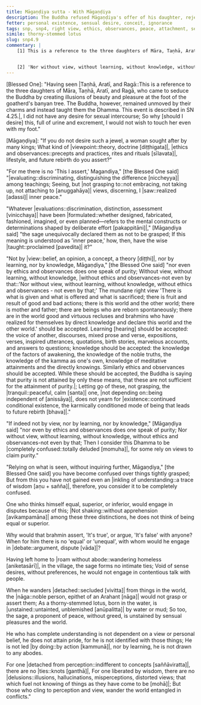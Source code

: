 ```yaml
---
title: Māgaṇḍiya sutta - With Māgaṇḍiya
description: The Buddha refused Māgaṇḍiya's offer of his daughter, rejecting worldly desires. He taught that true peace arises not from clinging to views, observances, or status, but from letting go of all attachments. Like a lotus unstained by water, the sage remains free, calm, and detached amidst the world.
fetter: personal existence, sensual desire, conceit, ignorance
tags: snp, snp4, right view, ethics, observances, peace, attachment, sensual desire, purity, liberation, wisdom, delusion, confusion, debate, discrimination, detachment, perception
simile: thorny-stemmed lotus
slug: snp4.9
commentary: |
    [1] This is a reference to the three daughters of Māra, Taṇhā, Aratī, and Ragā, who came to seduce the Buddha by creating illusions of beauty and pleasure at the foot of the goatherd's banyan tree. The Buddha, however, remained unmoved by their charms and instead taught them the Dhamma. This event is described in SN 4.25.


    [2] 'Nor without view, without learning, without knowledge, without ethics and observances - not even by that;' The mundane right view 'There is what is given and what is offered and what is sacrificed; there is fruit and result of good and bad actions; there is this world and the other world; there is mother and father; there are beings who are reborn spontaneously; there are in the world good and virtuous recluses and brahmins who have realized for themselves by direct knowledge and declare this world and the other world.' should be accepted. |Learning::hearing| should be accepted: the voice of another, discourses, mixed prose and verse, expositions, verses, inspired utterances, quotations, birth stories, marvelous accounts, and answers to questions; knowledge should be accepted: the knowledge of the factors of awakening, the knowledge of the noble truths, the knowledge of the kamma as one's own, knowledge of meditative attainments and the directly knowings. Similarly ethics and observances should be accepted. While these should be accepted, the Buddha is saying that purity is not attained by only these means, that these are not sufficient for the attainment of purity.
---
```


[Blessed One]: "Having seen |Taṇhā, Aratī, and Ragā::This is a reference to the three daughters of Māra, Taṇhā, Aratī, and Ragā, who came to seduce the Buddha by creating illusions of beauty and pleasure at the foot of the goatherd's banyan tree. The Buddha, however, remained unmoved by their charms and instead taught them the Dhamma. This event is described in SN 4.25.|,
I did not have any desire for sexual intercourse;
So why [should I desire] this, full of urine and excrement,
I would not wish to touch her even with my foot."

[Māgaṇḍiya]: "If you do not desire such a jewel,
a woman sought after by many kings;
What kind of |viewpoint::theory, doctrine [diṭṭhigata]|, |ethics and observances::precepts and practices, rites and rituals [sīlavata]|, lifestyle,
and future rebirth do you assert?"

"For me there is no 'This I assert,' Magandiya,"
[the Blessed One said]
"|evaluating::discriminating, distinguishing the difference [niccheyya]| among teachings;
Seeing, but |not grasping to::not embracing, not taking up, not attaching to [anuggahāya]| views,
discerning, I |saw::realized [adassi]| inner peace."

"Whatever |evaluations::discrimination, distinction, assessment [vinicchaya]| have been |formulated::whether designed, fabricated, fashioned, imagined, or even planned—refers to the mental constructs or determinations shaped by deliberate effort [pakappitāni]|,"
[Māgaṇḍiya said]
"the sage unequivocally declared them as not to be grasped;
If this meaning is understood as 'inner peace,'
how, then, have the wise |taught::proclaimed [pavedita]| it?"

"Not by |view::belief, an opinion, a concept, a theory [diṭṭhi]|, nor by learning, nor by knowledge, Māgaṇḍiya,"
[the Blessed One said]
"nor even by ethics and observances does one speak of purity;
Without view, without learning, without knowledge,
|without ethics and observances-not even by that::'Nor without view, without learning, without knowledge, without ethics and observances - not even by that;' The mundane right view 'There is what is given and what is offered and what is sacrificed; there is fruit and result of good and bad actions; there is this world and the other world; there is mother and father; there are beings who are reborn spontaneously; there are in the world good and virtuous recluses and brahmins who have realized for themselves by direct knowledge and declare this world and the other world.' should be accepted. Learning [hearing] should be accepted: the voice of another, discourses, mixed prose and verse, expositions, verses, inspired utterances, quotations, birth stories, marvelous accounts, and answers to questions; knowledge should be accepted: the knowledge of the factors of awakening, the knowledge of the noble truths, the knowledge of the kamma as one's own, knowledge of meditative attainments and the directly knowings. Similarly ethics and observances should be accepted. While these should be accepted, the Buddha is saying that purity is not attained by only these means, that these are not sufficient for the attainment of purity.|;
Letting go of these, not grasping,
the |tranquil::peaceful, calm [santa]| one, |not depending on::being independent of [anissāya]|, does not yearn for |existence::continued conditional existence, the karmically conditioned mode of being that leads to future rebirth [bhava]|."

"If indeed not by view, nor by learning, nor by knowledge,"
[Māgaṇḍiya said]
"nor even by ethics and observances does one speak of purity;
Nor without view, without learning, without knowledge,
without ethics and observances-not even by that;
Then I consider this Dhamma to be |completely confused::totally deluded [momuha]|,
for some rely on views to claim purity."

"Relying on what is seen, without inquiring further, Māgaṇḍiya,"
[the Blessed One said]
you have become confused over things tightly grasped;
But from this you have not gained even an |inkling of understanding::a trace of wisdom [aṇu + sañña]|,
therefore, you consider it to be completely confused.

One who thinks himself equal, superior, or inferior,
would engage in disputes because of this;
|Not shaking::without apprehension [avikampamāna]| among these three distinctions,
he does not think of being equal or superior.

Why would that brahmin assert, 'It's true',
or argue, 'It's false' with anyone?
When for him there is no 'equal' or 'unequal',
with whom would he engage in |debate::argument, dispute [vāda]|?

Having left home to |roam without abode::wandering homeless [aniketasārī]|,
in the village, the sage forms no intimate ties;
Void of sense desires, without preferences,
he would not engage in contentious talk with people.

When he wanders |detached::secluded [vivitta]| from things in the world,
the |nāga::noble person, epithet of an Arahant [nāga]| would not grasp or assert them;
As a thorny-stemmed lotus, born in the water,
is |unstained::untainted, unblemished [anūpalitta]| by water or mud;
So too, the sage, a proponent of peace, without greed,
is unstained by sensual pleasures and the world.

He who has complete understanding is not dependent on a view or personal belief,
he does not attain pride, for he is not identified with those things;
He is not led |by doing::by action [kammunā]|, nor by learning,
he is not drawn to any abodes.

For one |detached from perception::indifferent to concepts [saññāviratta]|, there are no |ties::knots [ganthā]|,
For one liberated by wisdom, there are no |delusions::illusions, hallucinations, misperceptions, distorted views; that which fuel not knowing of things as they have come to be [mohā]|;
But those who cling to perception and view,
wander the world entangled in conflicts."